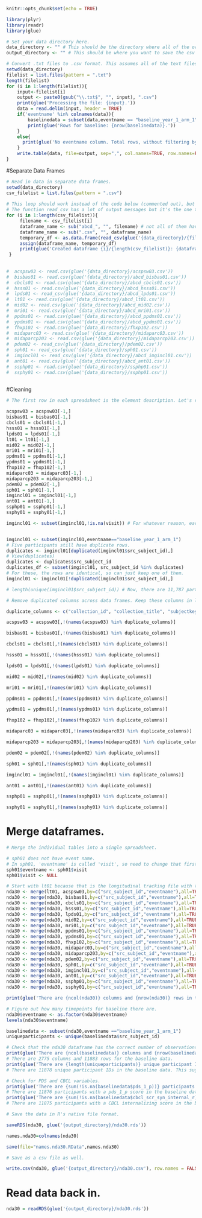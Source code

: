 ```r
knitr::opts_chunk$set(echo = TRUE)

library(plyr)
library(readr)
library(glue)

# Set your data directory here.
data_directory <- "" # This should be the directory where all of the original text files (downloaded from https://nda.nih.gov/ are saved).
output_directory <- "" # This should be where you want to save the csv files.

# Convert .txt files to .csv format. This assumes all of the text files you want to use (and no other random files) are in the current directory (data_directory).
setwd(data_directory)
filelist = list.files(pattern = ".txt")
length(filelist)
for (i in 1:length(filelist)){
    input<-filelist[i]
    output <- paste0(gsub("\\.txt$", "", input), ".csv")
    print(glue('Processing the file: {input}.'))
    data = read.delim(input, header = TRUE)
    if('eventname' %in% colnames(data)){ 
        baselinedata = subset(data,eventname == "baseline_year_1_arm_1")
        print(glue('Rows for baseline: {nrow(baselinedata)}.'))
    }
    else{
      print(glue('No eventname column. Total rows, without filtering by this variable: {nrow(data)}.'))
    }
    write.table(data, file=output, sep=",", col.names=TRUE, row.names=FALSE)
}

```

#Separate Data Frames
```r

# Read in data in separate data frames.
setwd(data_directory)
csv_filelist = list.files(pattern = ".csv")
 
# This loop should work instead of the code below (commented out), but if not then use that instead.
# The function read_csv has a lot of output messages but it's the one that worked for all of them.
for (i in 1:length(csv_filelist)){
     filename <- csv_filelist[i]
     dataframe_name <- sub("abcd_", "", filename) # not all of them have "abcd" in the title.
     dataframe_name <- sub(".csv", "", dataframe_name)
     temporary_df <- as.data.frame(read_csv(glue('{data_directory}/{filename}'),col_types = cols())) # Create a temporary dataframe and then rename it based on the name of the file.
     assign(dataframe_name, temporary_df)
     print(glue('Created dataframe {i}/{length(csv_filelist)}: {dataframe_name}.'))
 }
 
 
#  acspsw03 <- read.csv(glue('{data_directory}/acspsw03.csv'))
#  bisbas01 <- read.csv(glue('{data_directory}/abcd_bisbas01.csv'))
#  cbcls01 <- read.csv(glue('{data_directory}/abcd_cbcls01.csv'))
#  hsss01 <- read.csv(glue('{data_directory}/abcd_hsss01.csv'))
#  lpds01 <- read_csv(glue('{data_directory}/abcd_lpds01.csv'))
#  lt01 <- read.csv(glue('{data_directory}/abcd_lt01.csv'))
#  mid02 <- read.csv(glue('{data_directory}/abcd_mid02.csv'))
#  mri01 <- read.csv(glue('{data_directory}/abcd_mri01.csv'))
#  ppdms01 <- read.csv(glue('{data_directory}/abcd_ppdms01.csv'))
#  ypdms01 <- read.csv(glue('{data_directory}/abcd_ypdms01.csv'))
#  fhxp102 <- read.csv(glue('{data_directory}/fhxp102.csv'))
#  midaparc03 <- read.csv(glue('{data_directory}/midaparc03.csv'))
#  midaparcp203 <- read.csv(glue('{data_directory}/midaparcp203.csv'))
#  pdem02 <- read_csv(glue('{data_directory}/pdem02.csv'))
#  sph01 <- read_csv(glue('{data_directory}/sph01.csv'))
#  imgincl01 <- read_csv(glue('{data_directory}/abcd_imgincl01.csv'))
#  ant01 <- read.csv(glue('{data_directory}/abcd_ant01.csv'))
#  ssphp01 <- read.csv(glue('{data_directory}/ssphp01.csv'))
#  ssphy01 <- read.csv(glue('{data_directory}/ssphp01.csv'))
 
```


#Cleaning
```r

# The first row in each spreadsheet is the element description. Let's remove those for our data tables. This information is already present in the [ABCD Data Dictionaries] (https://ndar.nih.gov/data_dictionary.html?source=ABCD%2BRelease%2B2.0&submission=ALL).

acspsw03 = acspsw03[-1,]
bisbas01 = bisbas01[-1,]
cbcls01 = cbcls01[-1,]
hsss01 = hsss01[-1,]
lpds01 = lpds01[-1,]
lt01 = lt01[-1,]
mid02 = mid02[-1,]
mri01 = mri01[-1,]
ppdms01 = ppdms01[-1,]
ypdms01 = ypdms01[-1,]
fhxp102 = fhxp102[-1,]
midaparc03 = midaparc03[-1,]
midaparcp203 = midaparcp203[-1,]
pdem02 = pdem02[-1,]
sph01 = sph01[-1,]
imgincl01 = imgincl01[-1,]
ant01 = ant01[-1,]
ssphp01 = ssphp01[-1,]
ssphy01 = ssphy01[-1,]

imgincl01 <- subset(imgincl01,!is.na(visit)) # For whatever reason, each participant has two rows, one with a date and one without a date in the 'visit' column, so for now only use the rows that have a date (otherwise will have two rows for each participant).


imgincl01 <- subset(imgincl01,eventname=="baseline_year_1_arm_1")
# Five participants still have duplicate rows.
duplicates <- imgincl01[duplicated(imgincl01$src_subject_id),]
# View(duplicates)
duplicates <- duplicates$src_subject_id
duplicates_df <- subset(imgincl01, src_subject_id %in% duplicates)
# For these, the rows are identical, so can just keep one of them.
imgincl01 <- imgincl01[!duplicated(imgincl01$src_subject_id),]

# length(unique(imgincl01$src_subject_id)) # Now, there are 11,787 participants with information in this dataframe.

```


```r
# Remove duplicated columns across data frames. Keep these columns in lt01, the longitudinal tracking data file.

duplicate_columns <- c("collection_id", "collection_title", "subjectkey", "interview_age","interview_date","sex","dataset_id")

acspsw03 = acspsw03[,!(names(acspsw03) %in% duplicate_columns)]

bisbas01 = bisbas01[,!(names(bisbas01) %in% duplicate_columns)]

cbcls01 = cbcls01[,!(names(cbcls01) %in% duplicate_columns)]

hsss01 = hsss01[,!(names(hsss01) %in% duplicate_columns)]

lpds01 = lpds01[,!(names(lpds01) %in% duplicate_columns)]

mid02 = mid02[,!(names(mid02) %in% duplicate_columns)]

mri01 = mri01[,!(names(mri01) %in% duplicate_columns)]

ppdms01 = ppdms01[,!(names(ppdms01) %in% duplicate_columns)]

ypdms01 = ypdms01[,!(names(ypdms01) %in% duplicate_columns)]

fhxp102 = fhxp102[,!(names(fhxp102) %in% duplicate_columns)]

midaparc03 = midaparc03[,!(names(midaparc03) %in% duplicate_columns)]

midaparcp203 = midaparcp203[,!(names(midaparcp203) %in% duplicate_columns)]

pdem02 = pdem02[,!(names(pdem02) %in% duplicate_columns)]

sph01 = sph01[,!(names(sph01) %in% duplicate_columns)]

imgincl01 = imgincl01[,!(names(imgincl01) %in% duplicate_columns)]

ant01 = ant01[,!(names(ant01) %in% duplicate_columns)]

ssphp01 = ssphp01[,!(names(ssphp01) %in% duplicate_columns)]

ssphy01 = ssphy01[,!(names(ssphy01) %in% duplicate_columns)]

```


# Merge dataframes.
```r
# Merge the individual tables into a single spreadsheet.

# sph01 does not have event name.
# In sph01, 'eventname' is called 'visit', so need to change that first.
sph01$eventname <- sph01$visit
sph01$visit <- NULL

# Start with lt01 because that is the longitudinal tracking file with the basic information.
nda30 <- merge(lt01, acspsw03,by=c("src_subject_id","eventname"),all=TRUE)
nda30 <- merge(nda30, bisbas01,by=c("src_subject_id","eventname"),all=TRUE)
nda30 <- merge(nda30, cbcls01,by=c("src_subject_id","eventname"),all=TRUE)
nda30 <- merge(nda30, hsss01,by=c("src_subject_id","eventname"),all=TRUE)
nda30 <- merge(nda30, lpds01,by=c("src_subject_id","eventname"),all=TRUE)
nda30 <- merge(nda30, mid02,by=c("src_subject_id","eventname"),all=TRUE)
nda30 <- merge(nda30, mri01,by=c("src_subject_id","eventname"),all=TRUE)
nda30 <- merge(nda30, ppdms01,by=c("src_subject_id","eventname"),all=TRUE)
nda30 <- merge(nda30, ypdms01,by=c("src_subject_id","eventname"),all=TRUE)
nda30 <- merge(nda30, fhxp102,by=c("src_subject_id","eventname"),all=TRUE)
nda30 <- merge(nda30, midaparc03,by=c("src_subject_id","eventname"),all=TRUE)
nda30 <- merge(nda30, midaparcp203,by=c("src_subject_id","eventname"),all=TRUE)
nda30 <- merge(nda30, pdem02,by=c("src_subject_id","eventname"),all=TRUE)
nda30 <- merge(nda30, sph01,by=c("src_subject_id","eventname"),all=TRUE)
nda30 <- merge(nda30, imgincl01,by=c("src_subject_id","eventname"),all=TRUE)
nda30 <- merge(nda30, ant01,by=c("src_subject_id","eventname"),all=TRUE)
nda30 <- merge(nda30, ssphp01,by=c("src_subject_id","eventname"),all=TRUE)
nda30 <- merge(nda30, ssphy01,by=c("src_subject_id","eventname"),all=TRUE)

print(glue('There are {ncol(nda30)} columns and {nrow(nda30)} rows in the nda30 dataframe.')) # There are 2775 columns and 54599 rows in the nda30 dataframe.

# Figure out how many timepoints for baseline there are.
nda30$eventname <- as.factor(nda30$eventname)
levels(nda30$eventname)

baselinedata <- subset(nda30,eventname =="baseline_year_1_arm_1")
uniqueparticipants <- unique(baselinedata$src_subject_id)

# Check that the nda30 dataframe has the correct number of observations.
print(glue('There are {ncol(baselinedata)} columns and {nrow(baselinedata)} rows for the baseline data.'))
# There are 2775 columns and 11883 rows for the baseline data.
print(glue('There are {length(uniqueparticipants)} unique participant IDs in the baseline data.'))
# There are 11878 unique participant IDs in the baseline data. This suggests that there are five participants with two rows.

# Check for PDS and CBCL variables.
print(glue('There are {sum(!is.na(baselinedata$pds_1_p))} participants with a pds_1_p score in the baseline data.'))
# There are 11876 participants with a pds_1_p score in the baseline data.
print(glue('There are {sum(!is.na(baselinedata$cbcl_scr_syn_internal_r))} participants with a CBCL internalizing score in the baseline data.'))
# There are 11875 participants with a CBCL internalizing score in the baseline data.

# Save the data in R's native file format.

saveRDS(nda30, glue('{output_directory}/nda30.rds'))

names.nda30=colnames(nda30)

save(file="names.nda30.RData",names.nda30)

# Save as a csv file as well.

write.csv(nda30, glue('{output_directory}/nda30.csv'), row.names = FALSE)
```

# Read data back in.
```r
nda30 = readRDS(glue('{output_directory}/nda30.rds'))

```



